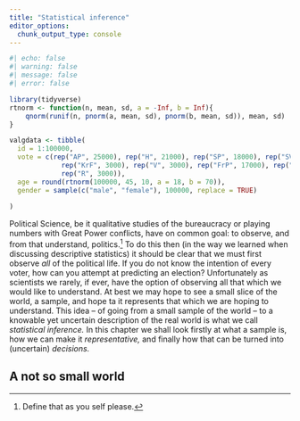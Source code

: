 ```yaml
---
title: "Statistical inference"
editor_options: 
  chunk_output_type: console
---
```


```r
#| echo: false
#| warning: false
#| message: false
#| error: false

library(tidyverse)
rtnorm <- function(n, mean, sd, a = -Inf, b = Inf){
    qnorm(runif(n, pnorm(a, mean, sd), pnorm(b, mean, sd)), mean, sd)
}

valgdata <- tibble(
  id = 1:100000,
  vote = c(rep("AP", 25000), rep("H", 21000), rep("SP", 18000), rep("SV", 7000),
             rep("KrF", 3000), rep("V", 3000), rep("FrP", 17000), rep("MDG", 3000),
             rep("R", 3000)),
  age = round(rtnorm(100000, 45, 10, a = 18, b = 70)),
  gender = sample(c("male", "female"), 100000, replace = TRUE)
  
)

```

Political Science, be it qualitative studies of the bureaucracy or playing numbers with Great Power conflicts, have on common goal: to observe, and from that understand, politics.[^inference-1] To do this then (in the way we learned when discussing descriptive statistics) it should be clear that we must first observe *all* of the political life. If you do not know the intention of every voter, how can you attempt at predicting an election? Unfortunately as scientists we rarely, if ever, have the option of observing all that which we would like to understand. At best we may hope to see a small slice of the world, a sample, and hope ta it represents that which we are hoping to understand. This idea -- of going from a small sample of the world -- to a knowable yet uncertain description of the real world is what we call *statistical inference.* In this chapter we shall look firstly at what a sample is, how we can make it *representative,* and finally how that can be turned into (uncertain) *decisions.*

[^inference-1]: Define that as you self please.

## A not so small world

